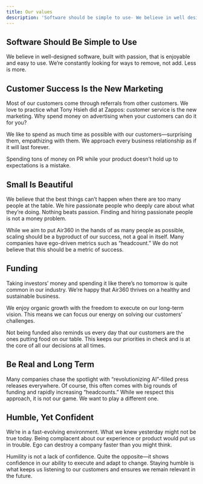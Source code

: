 ```yaml
---
title: Our values
description: 'Software should be simple to use- We believe in well designed software built with passion that is enjoyable and easy to use. We’re constantly looking for ways to remove, not add. Less is more.'
---
```


## Software Should Be Simple to Use  
We believe in well-designed software, built with passion, that is enjoyable and easy to use. 
We’re constantly looking for ways to remove, not add. Less is more.  

## Customer Success Is the New Marketing  
Most of our customers come through referrals from other customers.
We love to practice what Tony Hsieh did at Zappos: customer service is the new marketing. 
Why spend money on advertising when your customers can do it for you?  

We like to spend as much time as possible with our customers—surprising them, empathizing with them. 
We approach every business relationship as if it will last forever.  

Spending tons of money on PR while your product doesn’t hold up to expectations is a mistake.  

## Small Is Beautiful  
We believe that the best things can’t happen when there are too many people at the table. 
We hire passionate people who deeply care about what they’re doing. Nothing beats passion. 
Finding and hiring passionate people is not a money problem.  

While we aim to put Air360 in the hands of as many people as possible, scaling should be a byproduct of our success, not a goal in itself.
Many companies have ego-driven metrics such as “headcount.” 
We do not believe that this should be a metric of success.  

## Funding  
Taking investors’ money and spending it like there’s no tomorrow is quite common in our industry.
We’re happy that Air360 thrives on a healthy and sustainable business.

We enjoy organic growth with the freedom to execute on our long-term vision. This means we can focus our energy on solving our customers’ challenges.

Not being funded also reminds us every day that our customers are the ones putting food on our table. This keeps our priorities in check and is at the core of all our decisions at all times.

## Be Real and Long Term  
Many companies chase the spotlight with “revolutionizing AI”-filled press releases everywhere.
Of course, this often comes with big rounds of funding and rapidly increasing “headcounts.” 
While we respect this approach, it is not our game.
We want to play a different one.  

## Humble, Yet Confident  
We’re in a fast-evolving environment. What we knew yesterday might not be true today. 
Being complacent about our experience or product would put us in trouble. 
Ego can destroy a company faster than you might think.  

Humility is not a lack of confidence. Quite the opposite—it shows confidence in our ability to execute and adapt to change. 
Staying humble is what keeps us listening to our customers and ensures we remain relevant in the future.
